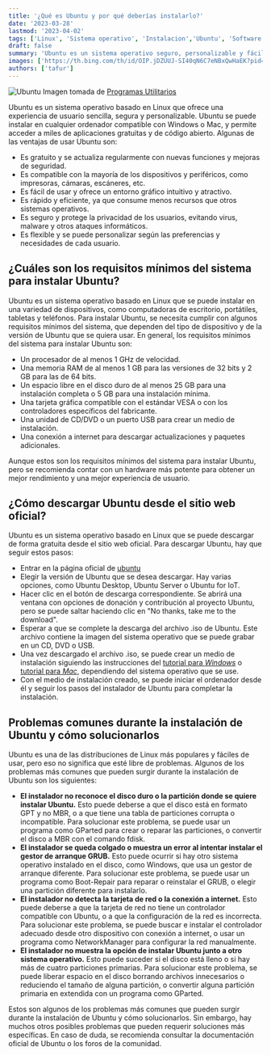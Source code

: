 ```yaml
---
title: '¿Qué es Ubuntu y por qué deberías instalarlo?'
date: '2023-03-28'
lastmod: '2023-04-02'
tags: ['Linux', 'Sistema operativo', 'Instalacion','Ubuntu', 'Software libre']
draft: false
summary: 'Ubuntu es un sistema operativo seguro, personalizable y fácil de usar basado en Linux, compatible con Windows y Mac, y ofrece miles de aplicaciones gratuitas y de código abierto.'
images: ['https://th.bing.com/th/id/OIP.jDZUUJ-SI40qN6C7eNBxQwHaEK?pid=ImgDet&rs=1']
authors: ['tafur']
---
```


![Ubuntu](https://th.bing.com/th/id/OIP.jDZUUJ-SI40qN6C7eNBxQwHaEK?pid=ImgDet&rs=1)
Imagen tomada de [Programas Utilitarios](https://yeimymoncada.blogspot.com/2017/05/programas-utilitarios.html)

Ubuntu es un sistema operativo basado en Linux que ofrece una experiencia de usuario sencilla, segura y personalizable. Ubuntu se puede instalar en cualquier ordenador compatible con Windows o Mac, y permite acceder a miles de aplicaciones gratuitas y de código abierto. Algunas de las ventajas de usar Ubuntu son:

- Es gratuito y se actualiza regularmente con nuevas funciones y mejoras de seguridad.
- Es compatible con la mayoría de los dispositivos y periféricos, como impresoras, cámaras, escáneres, etc.
- Es fácil de usar y ofrece un entorno gráfico intuitivo y atractivo.
- Es rápido y eficiente, ya que consume menos recursos que otros sistemas operativos.
- Es seguro y protege la privacidad de los usuarios, evitando virus, malware y otros ataques informáticos.
- Es flexible y se puede personalizar según las preferencias y necesidades de cada usuario.

## ¿Cuáles son los requisitos mínimos del sistema para instalar Ubuntu?

Ubuntu es un sistema operativo basado en Linux que se puede instalar en una variedad de dispositivos, como computadoras de escritorio, portátiles, tabletas y teléfonos. Para instalar Ubuntu, se necesita cumplir con algunos requisitos mínimos del sistema, que dependen del tipo de dispositivo y de la versión de Ubuntu que se quiera usar. En general, los requisitos mínimos del sistema para instalar Ubuntu son:

- Un procesador de al menos 1 GHz de velocidad.
- Una memoria RAM de al menos 1 GB para las versiones de 32 bits y 2 GB para las de 64 bits.
- Un espacio libre en el disco duro de al menos 25 GB para una instalación completa o 5 GB para una instalación mínima.
- Una tarjeta gráfica compatible con el estándar VESA o con los controladores específicos del fabricante.
- Una unidad de CD/DVD o un puerto USB para crear un medio de instalación.
- Una conexión a internet para descargar actualizaciones y paquetes adicionales.

Aunque estos son los requisitos mínimos del sistema para instalar Ubuntu, pero se recomienda contar con un hardware más potente para obtener un mejor rendimiento y una mejor experiencia de usuario.

## ¿Cómo descargar Ubuntu desde el sitio web oficial?

Ubuntu es un sistema operativo basado en Linux que se puede descargar de forma gratuita desde el sitio web oficial. Para descargar Ubuntu, hay que seguir estos pasos:

- Entrar en la página oficial de [ubuntu](https://ubuntu.com/download)
- Elegir la versión de Ubuntu que se desea descargar. Hay varias opciones, como Ubuntu Desktop, Ubuntu Server o Ubuntu for IoT.
- Hacer clic en el botón de descarga correspondiente. Se abrirá una ventana con opciones de donación y contribución al proyecto Ubuntu, pero se puede saltar haciendo clic en "No thanks, take me to the download".
- Esperar a que se complete la descarga del archivo .iso de Ubuntu. Este archivo contiene la imagen del sistema operativo que se puede grabar en un CD, DVD o USB.
- Una vez descargado el archivo .iso, se puede crear un medio de instalación siguiendo las instrucciones del [tutorial para _Windows_](https://ubuntu.com/tutorials/create-a-usb-stick-on-windows) o [tutorial para _Mac_](https://ubuntu.com/tutorials/create-a-usb-stick-on-macos), dependiendo del sistema operativo que se use.
- Con el medio de instalación creado, se puede iniciar el ordenador desde él y seguir los pasos del instalador de Ubuntu para completar la instalación.

## Problemas comunes durante la instalación de Ubuntu y cómo solucionarlos

Ubuntu es una de las distribuciones de Linux más populares y fáciles de usar, pero eso no significa que esté libre de problemas. Algunos de los problemas más comunes que pueden surgir durante la instalación de Ubuntu son los siguientes:

- **El instalador no reconoce el disco duro o la partición donde se quiere instalar Ubuntu.** Esto puede deberse a que el disco está en formato GPT y no MBR, o a que tiene una tabla de particiones corrupta o incompatible. Para solucionar este problema, se puede usar un programa como GParted para crear o reparar las particiones, o convertir el disco a MBR con el comando fdisk.
- **El instalador se queda colgado o muestra un error al intentar instalar el gestor de arranque GRUB.** Esto puede ocurrir si hay otro sistema operativo instalado en el disco, como Windows, que usa un gestor de arranque diferente. Para solucionar este problema, se puede usar un programa como Boot-Repair para reparar o reinstalar el GRUB, o elegir una partición diferente para instalarlo.
- **El instalador no detecta la tarjeta de red o la conexión a internet.** Esto puede deberse a que la tarjeta de red no tiene un controlador compatible con Ubuntu, o a que la configuración de la red es incorrecta. Para solucionar este problema, se puede buscar e instalar el controlador adecuado desde otro dispositivo con conexión a internet, o usar un programa como NetworkManager para configurar la red manualmente.
- **El instalador no muestra la opción de instalar Ubuntu junto a otro sistema operativo.** Esto puede suceder si el disco está lleno o si hay más de cuatro particiones primarias. Para solucionar este problema, se puede liberar espacio en el disco borrando archivos innecesarios o reduciendo el tamaño de alguna partición, o convertir alguna partición primaria en extendida con un programa como GParted.

Estos son algunos de los problemas más comunes que pueden surgir durante la instalación de Ubuntu y cómo solucionarlos. Sin embargo, hay muchos otros posibles problemas que pueden requerir soluciones más específicas. En caso de duda, se recomienda consultar la documentación oficial de Ubuntu o los foros de la comunidad.
